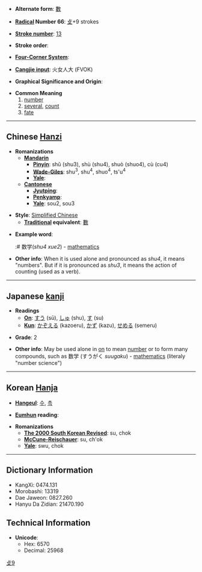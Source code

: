 * '''Alternate form''': [[數]]

* '''[[Wiktionary:Chinese radical index| Radical]] Number 66''': [[Wiktionary:Chinese radical index 攴|攴]]+9 strokes

* '''[[Wiktionary:Chinese total strokes index|Stroke number]]''': [[Wiktionary:Chinese total strokes index 13|13]]

* '''Stroke order''': 

* '''[[Wiktionary:Chinese four corner index|Four-Corner System]]''': 

* '''[[Wiktionary:Chinese Cangjie index|Cangjie input]]''': 火女人大 (FVOK)

* '''Graphical Significance and Origin''': 

* '''Common Meaning'''
*#[[number]]
*# [[several]], [[count]]
*# [[fate]]

----

== Chinese [[Hanzi]] ==

* '''Romanizations'''
** '''[[Mandarin]]'''
*** '''[[Pinyin]]''': shǔ (shu3), shù (shu4), shuò (shuo4), cù (cu4)
*** '''[[Wade-Giles]]''': shu<sup>3</sup>, shu<sup>4</sup>, shuo<sup>4</sup>, ts'u<sup>4</sup>
*** '''[[Yale]]''': 
** '''[[Cantonese]]'''
*** '''[[Jyutping]]''':
*** '''[[Penkyamp]]''': 
*** '''[[Yale]]''': sou2, sou3

* '''Style''': [[Simplified Chinese]] 
** '''[[Traditional Chinese|Traditional]] equivalent''': [[數]]

*'''Example word''':
*:# 数学(''shu4 xue2'') - [[mathematics]]

* '''Other info''': When it is used alone and pronounced as ''shu4'', it means "numbers". But if it is pronounced as ''shu3'', it means the action of counting (used as a verb).

----

== Japanese [[kanji]] ==

* '''Readings'''
** '''[[On]]''': [[すう]] (sū), [[しゅ]] (shu), [[す]] (su)
** '''[[Kun]]''': [[かぞえる]] (kazoeru), [[かず]] (kazu), [[せめる]] (semeru)

* '''Grade''': 2 [[Category:Grade 2 kanji|攴9]]

* '''Other info''': May be used alone in [[on]] to mean [[number]] or to form many compounds, such as 数学 (すうがく ''suugaku'') - [[mathematics]] (literaly "number science")

----

== Korean [[Hanja]] ==

* '''[[Hangeul]]''': [[수]], [[촉]]

* '''[[Eumhun]] reading''': 

* '''Romanizations'''
** '''[[The 2000 South Korean Revised Romanization|The 2000 South Korean Revised]]''': su, chok
** '''[[McCune-Reischauer]]''': su, ch'ok
** '''[[Yale]]''': swu, chok

----

== Dictionary Information ==

* KangXi: 0474.131
* Morobashi: 13319
* Dae Jaweon: 0827.260
* Hanyu Da Zidian: 21470.190

== Technical Information ==

* '''Unicode''':
** Hex: 6570
** Decimal: 25968
